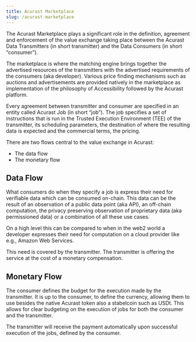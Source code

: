 ```yaml
---
title: Acurast Marketplace
slug: /acurast-marketplace
---
```



The Acurast Marketplace plays a significant role in the definition, agreement and enforcement of the value exchange taking place between the Acurast Data Transmitters (in short transmitter) and the Data Consumers (in short “consumer”).

The marketplace is where the matching engine brings together the advertised resources of the transmitters with the advertised requirements of the consumers (aka developer). Various price finding mechanisms such as auctions and advertisements are provided natively in the marketplace as implementation of the philosophy of Accessibility followed by the Acurast platform.

Every agreement between transmitter and consumer are specified in an entity called Acurast Job (in short “job”). The job specifies a set of instructions that is run in the Trusted Execution Environment (TEE) of the transmitter, its scheduling parameters, the destination of where the resulting data is expected and the commercial terms, the pricing.

There are two flows central to the value exchange in Acurast:

- The data flow
- The monetary flow

## Data Flow

What consumers do when they specify a job is express their need for verifiable data which can be consumed on-chain. This data can be the result of an observation of a public data point (aka API), an off-chain computation, the privacy preserving observation of proprietary data (aka permissioned data) or a combination of all these use cases.

On a high level this can be compared to when in the web2 world a developer expresses their need for computation on a cloud provider like e.g., Amazon Web Services.

This need is covered by the transmitter. The transmitter is offering the service at the cost of a monetary compensation.

## Monetary Flow

The consumer defines the budget for the execution made by the transmitter. It is up to the consumer, to define the currency, allowing them to use besides the native Acurast token also a stabelcoin such as USDt. This allows for clear budgeting on the execution of jobs for both the consumer and the transmitter.

The transmitter will receive the payment automatically upon successful execution of the jobs, defined by the consumer.
